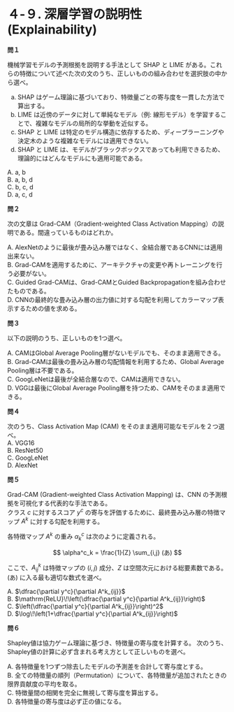 # ４-９. 深層学習の説明性 (Explainability)

**問１**

機械学習モデルの予測根拠を説明する手法として SHAP と LIME がある。これらの特徴について述べた次の文のうち、正しいものの組み合わせを選択肢の中から選べ。  

a. SHAP はゲーム理論に基づいており、特徴量ごとの寄与度を一貫した方法で算出する。  
b. LIME は近傍のデータに対して単純なモデル（例: 線形モデル）を学習することで、複雑なモデルの局所的な挙動を近似する。  
c. SHAP と LIME は特定のモデル構造に依存するため、ディープラーニングや決定木のような複雑なモデルには適用できない。  
d. SHAP と LIME は、モデルがブラックボックスであっても利用できるため、理論的にはどんなモデルにも適用可能である。  

A. a, b  
B. a, b, d  
C. b, c, d  
D. a, c, d  

**問２**

次の文章は Grad-CAM（Gradient-weighted Class Activation Mapping）の説明である。間違っているものはどれか。

A. AlexNetのように最後が畳み込み層ではなく、全結合層であるCNNには適用出来ない。  
B. Grad-CAMを適用するために、アーキテクチャの変更や再トレーニングを行う必要がない。  
C. Guided Grad-CAMは、Grad-CAMとGuided Backpropagationを組み合わせたものである。  
D. CNNの最終的な畳み込み層の出力値に対する勾配を利用してカラーマップ表示するための値を求める。  

**問３**

以下の説明のうち、正しいものを1つ選べ。

A. CAMはGlobal Average Pooling層がないモデルでも、そのまま適用できる。  
B. Grad-CAMは最後の畳み込み層の勾配情報を利用するため、Global Average Pooling層は不要である。  
C. GoogLeNetは最後が全結合層なので、CAMは適用できない。  
D. VGGは最後にGlobal Average Pooling層を持つため、CAMをそのまま適用できる。  

**問４**

次のうち、Class Activation Map (CAM) をそのまま適用可能なモデルを２つ選べ。  
A. VGG16  
B. ResNet50  
C. GoogLeNet  
D. AlexNet  

**問５**

Grad-CAM (Gradient-weighted Class Activation Mapping) は、CNN の予測根拠を可視化する代表的な手法である。  
クラス $c$ に対するスコア $y^c$ の寄与を評価するために、最終畳み込み層の特徴マップ $A^k$ に対する勾配を利用する。  

各特徴マップ $A^k$ の重み $\alpha^c_k$ は次のように定義される。

$$
\alpha^c_k = \frac{1}{Z} \sum_{i,j} (あ)
$$

ここで、$A^k_{ij}$ は特徴マップの $(i,j)$ 成分、$Z$ は空間次元における総要素数である。  
(あ) に入る最も適切な数式を選べ。  

A. $\dfrac{\partial y^c}{\partial A^k_{ij}}$  
B. $\mathrm{ReLU}\!\left(\dfrac{\partial y^c}{\partial A^k_{ij}}\right)$  
C. $\left(\dfrac{\partial y^c}{\partial A^k_{ij}}\right)^2$  
D. $\log\!\left(1+\dfrac{\partial y^c}{\partial A^k_{ij}}\right)$  

**問６**

Shapley値は協力ゲーム理論に基づき、特徴量の寄与度を計算する。
次のうち、Shapley値の計算に必ず含まれる考え方として正しいものを選べ。

A. 各特徴量を1つずつ除去したモデルの予測差を合計して寄与度とする。  
B. 全ての特徴量の順列（Permutation）について、各特徴量が追加されたときの限界貢献度の平均を取る。  
C. 特徴量間の相関を完全に無視して寄与度を算出する。  
D. 各特徴量の寄与度は必ず正の値になる。  